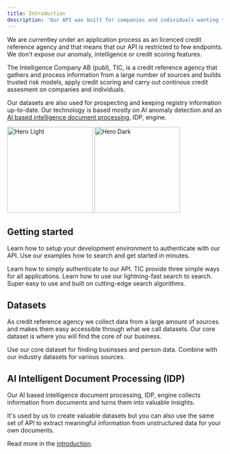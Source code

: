 ```yaml
---
title: Introduction
description: 'Our API was built for companies and individuals wanting to make better decisions based trusted data or grow sales.'
---
```


<Tip>
  We are currentley under an application process as an licenced credit reference
  agency and that means that our API is restricted to few endpoints. We don't
  expose our anomaly, intelligence or credit scoring features.
</Tip>

The Intelligence Company AB (publ), TIC, is a credit reference agency that gathers and process information from
a large number of sources and builds trusted risk models, apply credit scoring and carry out continous credit
assesment on companies and individuals.

Our datasets are also used for prospecting and keeping registry information up-to-date. Our technology is
based mostly on AI anomaly detection and an [AI based intelligence document processing](/api-idp/introduction), IDP, engine.

<img
  className='block dark:hidden'
  src='/images/tic.jpg'
  height='200'
  alt='Hero Light'
/>
<img
  className='hidden dark:block'
  src='/images/tic.jpg'
  height='200'
  alt='Hero Dark'
/>

## Getting started

Learn how to setup your development environment to authenticate with our API. Use our examples
how to search and get started in minutes.

<CardGroup cols={2}>
  <Card title='Authenticate' icon='key' href='/authentication'>
    Learn how to simply authenticate to our API. TIC provide three simple ways
    for all applications.
  </Card>
  <Card title='Lightning-fast Search' icon='searchengin' href='/search'>
    Learn how to use our lightning-fast search to search. Super easy to use and
    built on cutting-edge search algorithms.
  </Card>
</CardGroup>

## Datasets

As credit reference agency we collect data from a large amount of sources and makes
them easy accessible through what we call datasets. Our core dataset is where you will
find the core of our business.

<CardGroup cols={2}>
  <Card title='Core datasets' icon='globe' href='/datasets/companies'>
    Use our core dataset for finding businsses and person data.
  </Card>
  <Card
    title='Industry datasets'
    icon='industry'
    href='https://mintlify.com/docs/api-playground/openapi'
  >
    Combine with our industry datasets for various sources.
  </Card>
</CardGroup>

## AI Intelligent Document Processing (IDP)

Our AI based intelligence document processing, IDP, engine collects information from documents
and turns them into valuable insights.

It's used by us to create valuable datasets but you can also use the same set of API to extract meaningful
information from unstructured data for your own documents.

Read more in the [introduction](/api-idp/introduction).
